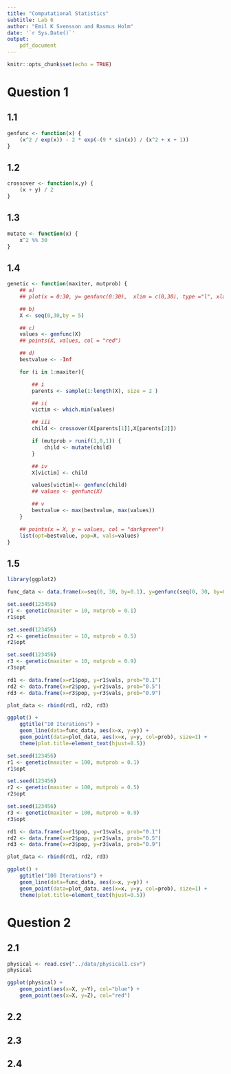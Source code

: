 ```yaml
---
title: "Computational Statistics"
subtitle: Lab 6
author: "Emil K Svensson and Rasmus Holm"
date: '`r Sys.Date()`'
output:
    pdf_document
---
```


```r
knitr::opts_chunk$set(echo = TRUE)
```

# Question 1

## 1.1


```r
genfunc <- function(x) {
    (x^2 / exp(x)) - 2 * exp(-(9 * sin(x)) / (x^2 + x + 1))
}
```

## 1.2

```r
crossover <- function(x,y) {
    (x + y) / 2
}
```

## 1.3

```r
mutate <- function(x) {
    x^2 %% 30
}
```

## 1.4

```r
genetic <- function(maxiter, mutprob) {
    ## a)
    ## plot(x = 0:30, y= genfunc(0:30),  xlim = c(0,30), type ="l", xlab="", ylab="")

    ## b)
    X <- seq(0,30,by = 5)

    ## c)
    values <- genfunc(X)
    ## points(X, values, col = "red")

    ## d)
    bestvalue <- -Inf

    for (i in 1:maxiter){

        ## i
        parents <- sample(1:length(X), size = 2 )

        ## ii
        victim <- which.min(values)

        ## iii
        child <- crossover(X[parents[1]],X[parents[2]])

        if (mutprob > runif(1,0,1)) {
            child <- mutate(child)
        }

        ## iv
        X[victim] <- child

        values[victim]<- genfunc(child)
        ## values <- genfunc(X)

        ## v
        bestvalue <- max(bestvalue, max(values))
    }

    ## points(x = X, y = values, col = "darkgreen")
    list(opt=bestvalue, pop=X, vals=values)
}
```

## 1.5

```r
library(ggplot2)

func_data <- data.frame(x=seq(0, 30, by=0.1), y=genfunc(seq(0, 30, by=0.1)))

set.seed(123456)
r1 <- genetic(maxiter = 10, mutprob = 0.1)
r1$opt

set.seed(123456)
r2 <- genetic(maxiter = 10, mutprob = 0.5)
r2$opt

set.seed(123456)
r3 <- genetic(maxiter = 10, mutprob = 0.9)
r3$opt

rd1 <- data.frame(x=r1$pop, y=r1$vals, prob="0.1")
rd2 <- data.frame(x=r2$pop, y=r2$vals, prob="0.5")
rd3 <- data.frame(x=r3$pop, y=r3$vals, prob="0.9")

plot_data <- rbind(rd1, rd2, rd3)

ggplot() +
    ggtitle("10 Iterations") +
    geom_line(data=func_data, aes(x=x, y=y)) +
    geom_point(data=plot_data, aes(x=x, y=y, col=prob), size=1) +
    theme(plot.title=element_text(hjust=0.5))
```

```r
set.seed(123456)
r1 <- genetic(maxiter = 100, mutprob = 0.1)
r1$opt

set.seed(123456)
r2 <- genetic(maxiter = 100, mutprob = 0.5)
r2$opt

set.seed(123456)
r3 <- genetic(maxiter = 100, mutprob = 0.9)
r3$opt

rd1 <- data.frame(x=r1$pop, y=r1$vals, prob="0.1")
rd2 <- data.frame(x=r2$pop, y=r2$vals, prob="0.5")
rd3 <- data.frame(x=r3$pop, y=r3$vals, prob="0.9")

plot_data <- rbind(rd1, rd2, rd3)

ggplot() +
    ggtitle("100 Iterations") +
    geom_line(data=func_data, aes(x=x, y=y)) +
    geom_point(data=plot_data, aes(x=x, y=y, col=prob), size=1) +
    theme(plot.title=element_text(hjust=0.5))
```

\newpage

# Question 2

## 2.1

```r
physical <- read.csv("../data/physical1.csv")
physical
```

```r
ggplot(physical) +
    geom_point(aes(x=X, y=Y), col="blue") +
    geom_point(aes(x=X, y=Z), col="red")
```

## 2.2

## 2.3

## 2.4
